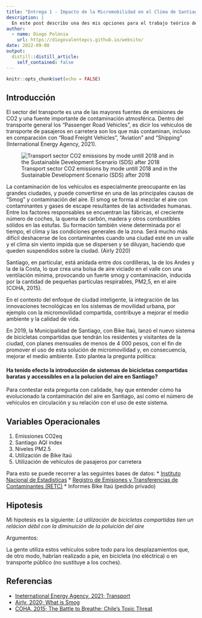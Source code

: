 ```yaml
---
title: "Entrega 1 - Impacto de la Micromobilidad en el Clima de Santiago (Tema 1)"
description: |
  En este post describo una des mis opciones para el trabajo teórico del proyecto de Medícion y Analsisis de Datos Políticos. Esta descripción incluye un análisis del tema de interes y las variables disponibles como base de mi investigación el curso.
author:
  - name: Diogo Polónia
    url: https://diogovalentepcs.github.io/website/
date: 2022-09-08
output:
  distill::distill_article:
    self_contained: false
---
```


```r
knitr::opts_chunk$set(echo = FALSE)
```


## Introducción
El sector del transporte es una de las mayores fuentes de emisiones de CO2 y una fuente importante de contaminación atmosférica. Dentro del transporte general los "Passenger Road Vehicles", es dicir los vehículos de transporte de pasajeros en carretera son los que más contaminan, incluso en comparación con "Road Freight Vehicles", "Aviation" and "Shipping" (International Energy Agency, 2021).

![Transport sector CO2 emissions by mode untill 2018 and in the Sustainable Development Scenario (SDS) after 2018](transport_emissions.png)

La contaminación de los vehículos es especialmente preocupante en las grandes ciudades, y puede convertirse en una de las principales causas de "Smog" y contaminación del aire.
El smog se forma al mezclar el aire con contaminantes y gases de escape resultantes de las actividades humanas. Entre los factores responsables se encuentran las fábricas, el creciente número de coches, la quema de carbón, madera y otros combustibles sólidos en las estufas. Su formación también viene determinada por el tiempo, el clima y las condiciones generales de la zona. Será mucho más difícil deshacerse de los contaminantes cuando una ciudad esté en un valle y el clima sin viento impida que se dispersen y se diluyan, haciendo que queden suspendidos sobre la ciudad. (Airly 2020)

Santiago, en particular, está anidada entre dos cordilleras, la de los Andes y la de la Costa, lo que crea una bolsa de aire viciado en el valle con una ventilación mínima, provocando un fuerte smog y contaminación, inducida por la cantidad de pequeñas partículas respirables, PM2,5, en el aire (COHA, 2015).

En el contexto del enfoque de ciudad inteligente, la integración de las innovaciones tecnológicas en los sistemas de movilidad urbana, por ejemplo con la micromovilidad compartida, contribuye a mejorar el medio ambiente y la calidad de vida.

En 2019, la Municipalidad de Santiago, con Bike Itaú, lanzó el nuevo sistema de bicicletas compartidas que tendrán los residentes y visitantes de la ciudad, con planes mensuales de menos de 4 000 pesos, con el fin de promover el uso de esta solución de micromovilidad y, en consecuencia, mejorar el medio ambiente. Esto plantea la pregunta politica: 

#### Ha tenido efecto la introducción de sistemas de bicicletas compartidas baratas y accessibles en a la polucion del aire en Santiago?

Para contestar esta pregunta con calidade, hay que entender cómo ha evolucionado la contaminación del aire en Santiago, así como el número de vehículos en circulación y su relación con el uso de este sistema.

## Variables Operacionales
1. Emissiones CO2eq
2. Santiago AQI index
3. Niveles PM2.5 
4. Utilización de Bike Itaú
5. Utilización de vehículos de pasajeros por carretera

Para esto se puede recorrer a las seguintes bases de datos:
* [Instituto Nacional de Estadisticas](https://stat.ine.cl/Index.aspx?DataSetCode=E10000001)
* [Registro de Emisiones y Transferencias de Contaminantes (RETC)](https://datosretc.mma.gob.cl/organization/6cfad7e3-235c-47ef-8686-05dbf3ef6a0d?groups=emisiones-al-aire)
* Informes Bike Itaú (pedido privado)


## Hipotesis
Mi hipotesis es la siguiente: *La utilización de bicicletas compartidas tien un relácion débil con la diminuición de la poluición del aire*

Argumentos:

La gente utiliza estos vehículos sobre todo para los desplazamientos que, de otro modo, habrían realizado a pie, en bicicleta (no eléctrica) o en transporte público (no sustituye a los coches).


## Referencias

* [Ineternational Energy Agency, 2021; Transport](https://www.coha.org/the-battle-to-breathe-chiles-toxic-threat/#_edn7)
* [Airly, 2020; What is Smog](https://airly.org/en/smog-definition-effects-and-causes/)
* [COHA, 2015; The Battle to Breathe: Chile’s Toxic Threat](https://www.iea.org/topics/transport)



